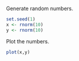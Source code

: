 Generate random numbers.

```r
set.seed(1)
x <- rnorm(10)
y <- rnorm(10)
```

Plot the numbers.

```r
plot(x,y)
```
